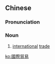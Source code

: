 ==Chinese==
{{zh-forms|s=国际贸易|type=22}}

===Pronunciation===
{{zh-pron
|m=guójì màoyì
|c=gwok3 zai3 mau6 jik6
|cat=n
}}

===Noun===
{{zh-noun}}

# [[international]] [[trade]]

[[ko:國際貿易]]